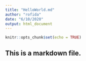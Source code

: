 ---
title: "HelloWorld.md"
author: "rofida"
date: "6/10/2020"
output: html_document
---

```{r setup, include=FALSE}
knitr::opts_chunk$set(echo = TRUE)
```

## This is a markdown file.
